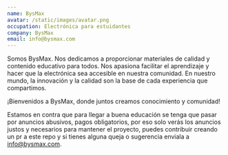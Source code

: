 ```yaml
---
name: BysMax
avatar: /static/images/avatar.png
occupation: Electrónica para estuidantes
company: BysMax
email: info@bysmax.com
---
```


Somos BysMax. Nos dedicamos a proporcionar materiales de calidad y contenido educativo para todos. Nos apasiona facilitar el aprendizaje y hacer que la electrónica sea accesible en nuestra comunidad. En nuestro mundo, la innovación y la calidad son la base de cada experiencia que compartimos.

¡Bienvenidos a BysMax, donde juntos creamos conocimiento y comunidad!

Estamos en contra que para llegar a buena educación se tenga que pasar por anuncios abusivos, pagos obligatorios, por eso solo verás los anuncios justos y necesarios para mantener el proyecto, puedes contribuir creando un pr a este repo y si tienes alguna queja o sugerencia enviala a info@bysmax.com.